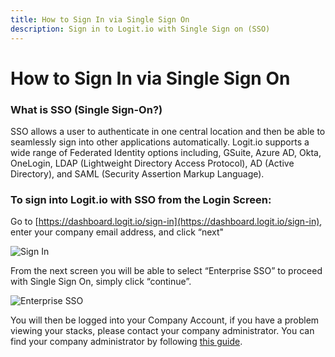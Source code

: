 ```yaml
---
title: How to Sign In via Single Sign On
description: Sign in to Logit.io with Single Sign on (SSO)
---
```


# How to Sign In via Single Sign On

### What is SSO (Single Sign-On?)

SSO allows a user to authenticate in one central location and then be able to seamlessly sign into other applications automatically. Logit.io supports a wide range of Federated Identity options including, GSuite, Azure AD, Okta, OneLogin, LDAP (Lightweight Directory Access Protocol), AD (Active Directory), and SAML (Security Assertion Markup Language).

### To sign into Logit.io with SSO from the Login Screen:

Go to [https://dashboard.logit.io/sign-in](https://dashboard.logit.io/sign-in), enter your company email address, and click “next"

![Sign In](@/images/help/account-access/sign-in.png)

From the next screen you will be able to select “Enterprise SSO” to proceed with Single Sign On, simply click “continue”.

![Enterprise SSO](@/images/help/account-access/enterprise-sso.png)

You will then be logged into your Company Account, if you have a problem viewing your stacks, please contact your company administrator. You can find your company administrator by 
following [this guide](/account-administration/account-access-users-teams/roles-access/view-account-administrators).